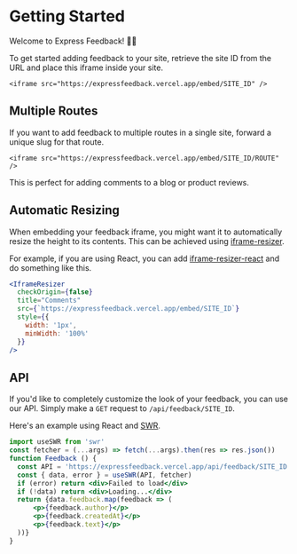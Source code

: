 

# Getting Started

Welcome to Express Feedback! 👋🏼

To get started adding feedback to your site, retrieve the site ID
from the URL and place this iframe inside your site.

```
<iframe src="https://expressfeedback.vercel.app/embed/SITE_ID" />
```

## Multiple Routes

If you want to add feedback to multiple routes in a single site,
forward a unique slug for that route.

```
<iframe src="https://expressfeedback.vercel.app/embed/SITE_ID/ROUTE" />
```

This is perfect for adding comments to a blog or product reviews.

## Automatic Resizing

When embedding your feedback iframe, you might want it to automatically resize the
height to its contents. This can be achieved using [iframe-resizer](https://github.com/davidjbradshaw/iframe-resizer).

For example, if you are using React, you can add [iframe-resizer-react](https://github.com/davidjbradshaw/iframe-resizer-react) and do
something like this.

```jsx
<IframeResizer
  checkOrigin={false}
  title="Comments"
  src={`https://expressfeedback.vercel.app/embed/SITE_ID`}
  style={{
    width: '1px',
    minWidth: '100%'
  }}
/>
```

## API

If you'd like to completely customize the look of your feedback, you can use our API.
Simply make a `GET` request to `/api/feedback/SITE_ID`.

Here's an example using React and [SWR](https://swr.vercel.app).

```jsx
import useSWR from 'swr'
const fetcher = (...args) => fetch(...args).then(res => res.json())
function Feedback () {
  const API = 'https://expressfeedback.vercel.app/api/feedback/SITE_ID';
  const { data, error } = useSWR(API, fetcher)
  if (error) return <div>Failed to load</div>
  if (!data) return <div>Loading...</div>
  return {data.feedback.map(feedback => (
      <p>{feedback.author}</p>
      <p>{feedback.createdAt}</p>
      <p>{feedback.text}</p>
  ))}
}
```
